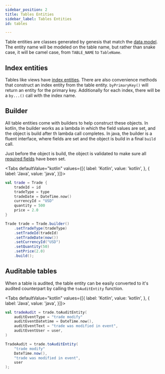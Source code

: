 ```yaml
---
sidebar_position: 2
title: Tables Entities
sidebar_label: Tables Entities
id: tables

---
```


Table entities are classes generated by genesis that match the [data model](../../../../data-model/define). The entity
name will be modeled on the table name, but rather than snake case, it will be camel case, from `TABLE_NAME` to 
`TableName`.

## Index entities

Tables like views have [index entities](../indices). There are also convenience methods that construct an
index entity from the table entity. `byPrimaryKey()` will return an entity for the primary key. Additionally for each
index, there will be a `by...()` call with the index name.

## Builder

All table entities come with builders to help construct these objects. In kotlin, the builder works as a lambda in 
which the field values are set, and the object is build after th lambda call completes. In java, the builder is a fluent 
interface, where fields are set and the object is build in a final `build` call. 

Just before the object is build, the object is validated to make sure all [required fields](../../../concepts/data-structure/tables/#fields) have been
set.

<Tabs defaultValue="kotlin" values={[{ label: 'Kotlin', value: 'kotlin', }, { label: 'Java', value: 'java', }]}>
<TabItem value="kotlin">

```kotlin
val trade = Trade {
    tradeId = id
    tradeType = type
    tradeDate = DateTime.now()
    currencyId = "USD"
    quantity = 500
    price = 2.0
}
```
</TabItem>
<TabItem value="java">

```java
Trade trade = Trade.builder()
    .setTradeType(tradeType)
    .setTradeId(tradeId)
    .setTradeDate(now())
    .setCurrencyId("USD")
    .setQuantity(50)
    .setPrice(2.0)
    .build();
```
</TabItem>
</Tabs>

## Auditable tables

When a table is audited, the table entity can be easily converted to it's audited counterpart by calling the
`toAuditEntity` function.

<Tabs defaultValue="kotlin" values={[{ label: 'Kotlin', value: 'kotlin', }, { label: 'Java', value: 'java', }]}>
<TabItem value="kotlin">

```kotlin
val tradeAudit = trade.toAuditEntity(
    auditEventType = "trade modify"
    auditEventDatetime = DateTime.now(),
    auditEventText = "trade was modified in event",
    auditEventUser = user,
)
```
</TabItem>
<TabItem value="java">

```java
TradeAudit = trade.toAuditEntity(
    "trade modify"
    DateTime.now(),
    "trade was modified in event",
    user
);
```
</TabItem>
</Tabs>
